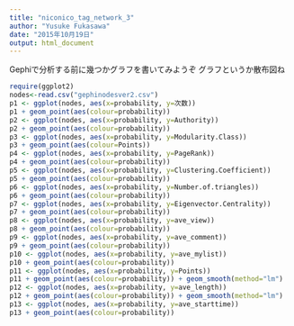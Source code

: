 ```yaml
---
title: "niconico_tag_network_3"
author: "Yusuke Fukasawa"
date: "2015年10月19日"
output: html_document
---
```


Gephiで分析する前に幾つかグラフを書いてみようぞ
グラフというか散布図ね

```r
require(ggplot2)
nodes<-read.csv("gephinodesver2.csv")
p1 <- ggplot(nodes, aes(x=probability, y=次数))
p1 + geom_point(aes(colour=probability))
p2 <- ggplot(nodes, aes(x=probability, y=Authority))
p2 + geom_point(aes(colour=probability))
p3 <- ggplot(nodes, aes(x=probability, y=Modularity.Class))
p3 + geom_point(aes(colour=Points))
p4 <- ggplot(nodes, aes(x=probability, y=PageRank))
p4 + geom_point(aes(colour=probability))
p5 <- ggplot(nodes, aes(x=probability, y=Clustering.Coefficient))
p5 + geom_point(aes(colour=probability))
p6 <- ggplot(nodes, aes(x=probability, y=Number.of.triangles))
p6 + geom_point(aes(colour=probability))
p7 <- ggplot(nodes, aes(x=probability, y=Eigenvector.Centrality))
p7 + geom_point(aes(colour=probability))
p8 <- ggplot(nodes, aes(x=probability, y=ave_view))
p8 + geom_point(aes(colour=probability))
p9 <- ggplot(nodes, aes(x=probability, y=ave_comment))
p9 + geom_point(aes(colour=probability))
p10 <- ggplot(nodes, aes(x=probability, y=ave_mylist))
p10 + geom_point(aes(colour=probability))
p11 <- ggplot(nodes, aes(x=probability, y=Points))
p11 + geom_point(aes(colour=probability)) + geom_smooth(method="lm")
p12 <- ggplot(nodes, aes(x=probability, y=ave_length))
p12 + geom_point(aes(colour=probability)) + geom_smooth(method="lm")
p13 <- ggplot(nodes, aes(x=probability, y=ave_starttime))
p13 + geom_point(aes(colour=probability))
```